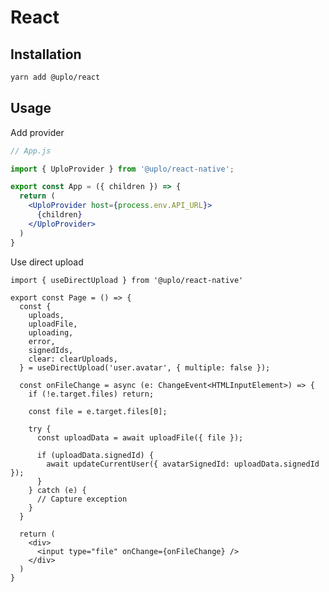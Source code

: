 # React

## Installation

```sh
yarn add @uplo/react
```

## Usage

Add provider

```jsx
// App.js

import { UploProvider } from '@uplo/react-native';

export const App = ({ children }) => {
  return (
    <UploProvider host={process.env.API_URL}>
      {children}
    </UploProvider>
  )
}
```

Use direct upload

```tsx
import { useDirectUpload } from '@uplo/react-native'

export const Page = () => {
  const {
    uploads,
    uploadFile,
    uploading,
    error,
    signedIds,
    clear: clearUploads,
  } = useDirectUpload('user.avatar', { multiple: false });

  const onFileChange = async (e: ChangeEvent<HTMLInputElement>) => {
    if (!e.target.files) return;

    const file = e.target.files[0];

    try {
      const uploadData = await uploadFile({ file });

      if (uploadData.signedId) {
        await updateCurrentUser({ avatarSignedId: uploadData.signedId });
      }
    } catch (e) {
      // Capture exception
    }
  }

  return (
    <div>
      <input type="file" onChange={onFileChange} />
    </div>
  )
}
